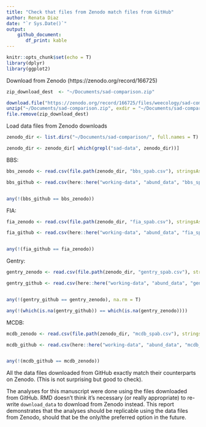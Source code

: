 ```yaml
---
title: "Check that files from Zenodo match files from GitHub"
author: Renata Diaz
date: "`r Sys.Date()`"
output: 
    github_document:
       df_print: kable
---
```


```r
knitr::opts_chunk$set(echo = T)
library(dplyr)
library(ggplot2)

```


Download from Zenodo (https://zenodo.org/record/166725)

```r

zip_download_dest  <- "~/Documents/sad-comparison.zip"

download.file("https://zenodo.org/record/166725/files/weecology/sad-comparison-peerj.2.zip?download=1",zip_download_dest , quiet = TRUE, mode = "wb")
unzip("~/Documents/sad-comparison.zip", exdir = "~/Documents/sad-comparison")
file.remove(zip_download_dest)


```

Load data files from Zenodo downloads

```r

zenodo_dir <- list.dirs("~/Documents/sad-comparison/", full.names = T)

zenodo_dir <- zenodo_dir[ which(grepl("sad-data", zenodo_dir))]
```

BBS:

```r
bbs_zenodo <- read.csv(file.path(zenodo_dir, "bbs_spab.csv"), stringsAsFactors = F, header = F, skip = 2)

bbs_github <- read.csv(here::here("working-data", "abund_data", "bbs_spab.csv"), stringsAsFactors = F, header = F, skip = 2)


any(!(bbs_github == bbs_zenodo))

```


FIA:

```r
fia_zenodo <- read.csv(file.path(zenodo_dir, "fia_spab.csv"), stringsAsFactors = F, header = F, skip = 2)

fia_github <- read.csv(here::here("working-data", "abund_data", "fia_spab.csv"), stringsAsFactors = F, header = F, skip = 2)


any(!(fia_github == fia_zenodo))

```

Gentry:

```r
gentry_zenodo <- read.csv(file.path(zenodo_dir, "gentry_spab.csv"), stringsAsFactors = F, header = F, skip = 2)

gentry_github <- read.csv(here::here("working-data", "abund_data", "gentry_spab.csv"), stringsAsFactors = F, header = F, skip = 2)


any(!(gentry_github == gentry_zenodo), na.rm = T)

any(!(which(is.na(gentry_github)) == which(is.na(gentry_zenodo))))


```
MCDB:

```r
mcdb_zenodo <- read.csv(file.path(zenodo_dir, "mcdb_spab.csv"), stringsAsFactors = F, header = F, skip = 2)

mcdb_github <- read.csv(here::here("working-data", "abund_data", "mcdb_spab.csv"), stringsAsFactors = F, header = F, skip = 2)


any(!(mcdb_github == mcdb_zenodo))

```


All the data files downloaded from GitHub exactly match their counterparts on Zenodo. (This is not surprising but good to check). 


The analyses for this manuscript were done using the files downloaded from GitHub. RMD doesn't think it's necessary (or really appropriate) to re-write `download_data` to download from Zenodo instead. This report demonstrates that the analyses should be replicable using the data files from Zenodo, should that be the only/the preferred option in the future. 
